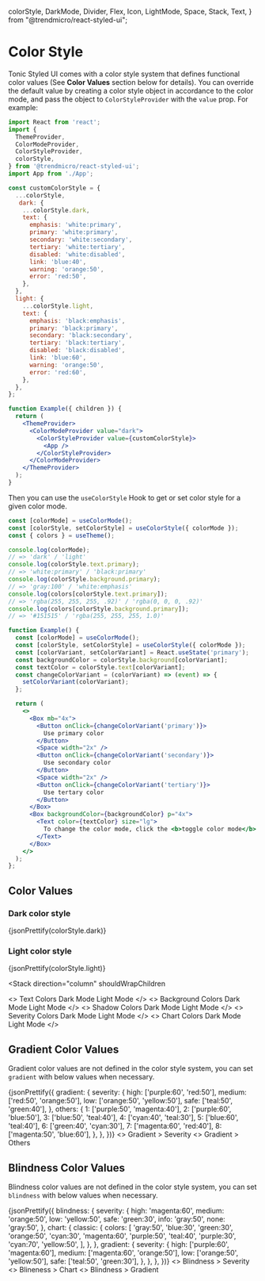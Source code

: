   colorStyle,
  DarkMode,
  Divider,
  Flex,
  Icon,
  LightMode,
  Space,
  Stack,
  Text,
} from "@trendmicro/react-styled-ui";

# Color Style

Tonic Styled UI comes with a color style system that defines functional color values (See **Color Values** section below for details). You can override the default value by creating a color style object in accordance to the color mode, and pass the object to `ColorStyleProvider` with the `value` prop. For example:

```jsx disabled
import React from 'react';
import {
  ThemeProvider,
  ColorModeProvider,
  ColorStyleProvider,
  colorStyle,
} from '@trendmicro/react-styled-ui';
import App from './App';

const customColorStyle = {
  ...colorStyle,
   dark: {
    ...colorStyle.dark,
    text: {
      emphasis: 'white:primary',
      primary: 'white:primary',
      secondary: 'white:secondary',
      tertiary: 'white:tertiary',
      disabled: 'white:disabled',
      link: 'blue:40',
      warning: 'orange:50',
      error: 'red:50',
    },
  },
  light: {
    ...colorStyle.light,
    text: {
      emphasis: 'black:emphasis',
      primary: 'black:primary',
      secondary: 'black:secondary',
      tertiary: 'black:tertiary',
      disabled: 'black:disabled',
      link: 'blue:60',
      warning: 'orange:50',
      error: 'red:60',
    },
  },
};

function Example({ children }) {
  return (
    <ThemeProvider>
      <ColorModeProvider value="dark">
        <ColorStyleProvider value={customColorStyle}>
          <App />
        </ColorStyleProvider>
      </ColorModeProvider>
    </ThemeProvider>
  );
}
```

Then you can use the `useColorStyle` Hook to get or set color style for a given color mode.

```jsx disabled
const [colorMode] = useColorMode();
const [colorStyle, setColorStyle] = useColorStyle({ colorMode });
const { colors } = useTheme();

console.log(colorMode);
// => 'dark' / 'light'
console.log(colorStyle.text.primary);
// => 'white:primary' / 'black:primary'
console.log(colorStyle.background.primary);
// => 'gray:100' / 'white:emphasis'
console.log(colors[colorStyle.text.primary]);
// => 'rgba(255, 255, 255, .92)' / 'rgba(0, 0, 0, .92)'
console.log(colors[colorStyle.background.primary]);
// => '#151515' / 'rgba(255, 255, 255, 1.0)'
```

```jsx
function Example() {
  const [colorMode] = useColorMode();
  const [colorStyle, setColorStyle] = useColorStyle({ colorMode });
  const [colorVariant, setColorVariant] = React.useState('primary');
  const backgroundColor = colorStyle.background[colorVariant];
  const textColor = colorStyle.text[colorVariant];
  const changeColorVariant = (colorVariant) => (event) => {
    setColorVariant(colorVariant);
  };

  return (
    <>
      <Box mb="4x">
        <Button onClick={changeColorVariant('primary')}>
          Use primary color
        </Button>
        <Space width="2x" />
        <Button onClick={changeColorVariant('secondary')}>
          Use secondary color
        </Button>
        <Space width="2x" />
        <Button onClick={changeColorVariant('tertiary')}>
          Use tertary color
        </Button>
      </Box>
      <Box backgroundColor={backgroundColor} p="4x">
        <Text color={textColor} size="lg">
          To change the color mode, click the <b>toggle color mode</b> button at the top right corner.
        </Text>
      </Box>
    </>
  );
};
```

## Color Values

### Dark color style

<Box mb="6x">
  <CodeBlock>
    {jsonPrettify(colorStyle.dark)}
  </CodeBlock>
</Box>

### Light color style

<Box mb="6x">
  <CodeBlock>
    {jsonPrettify(colorStyle.light)}
  </CodeBlock>
</Box>

<Stack
  direction="column"
  shouldWrapChildren
>
  <>
    <Text fontSize="xl" my="6x">
      Text Colors
    </Text>
    <DarkMode>
      <ColorStyleContent>
        <ColorStyleHeader>
          <Flex align="center">
            <Icon icon="moon" size="6x" color="yellow:50" />
            <Space width="2x" />
            <Text fontSize="lg" lineHeight="lg">
              Dark Mode
            </Text>
          </Flex>
          <Divider my="2x" />
        </ColorStyleHeader>
        <ColorStyleBody colorType="text" />
      </ColorStyleContent>
    </DarkMode>
    <LightMode>
      <ColorStyleContent>
        <ColorStyleHeader>
          <Flex align="center">
            <Icon icon="sun" size="6x" color="yellow:50" />
            <Space width="2x" />
            <Text fontSize="lg" lineHeight="lg">
              Light Mode
            </Text>
          </Flex>
          <Divider my="2x" />
        </ColorStyleHeader>
        <ColorStyleBody colorType="text" />
      </ColorStyleContent>
    </LightMode>
  </>
  <>
    <Text fontSize="xl" my="6x">
      Background Colors
    </Text>
    <DarkMode>
      <ColorStyleContent>
        <ColorStyleHeader>
          <Flex align="center">
            <Icon icon="moon" size="6x" color="yellow:50" />
            <Space width="2x" />
            <Text fontSize="lg" lineHeight="lg">
              Dark Mode
            </Text>
          </Flex>
          <Divider my="2x" />
        </ColorStyleHeader>
        <ColorStyleBody colorType="background" />
      </ColorStyleContent>
    </DarkMode>
    <LightMode>
      <ColorStyleContent>
        <ColorStyleHeader>
          <Flex align="center">
            <Icon icon="sun" size="6x" color="yellow:50" />
            <Space width="2x" />
            <Text fontSize="lg" lineHeight="lg">
              Light Mode
            </Text>
          </Flex>
          <Divider my="2x" />
        </ColorStyleHeader>
        <ColorStyleBody colorType="background" />
      </ColorStyleContent>
    </LightMode>
  </>
  <>
    <Text fontSize="xl" my="6x">
      Shadow Colors
    </Text>
    <DarkMode>
      <ColorStyleContent>
        <ColorStyleHeader>
          <Flex align="center">
            <Icon icon="moon" size="6x" color="yellow:50" />
            <Space width="2x" />
            <Text fontSize="lg" lineHeight="lg">
              Dark Mode
            </Text>
          </Flex>
          <Divider my="2x" />
        </ColorStyleHeader>
        <ColorStyleBody
          colorType="shadow"
          gridTemplateColumns="1fr"
        />
      </ColorStyleContent>
    </DarkMode>
    <LightMode>
      <ColorStyleContent>
        <ColorStyleHeader>
          <Flex align="center">
            <Icon icon="sun" size="6x" color="yellow:50" />
            <Space width="2x" />
            <Text fontSize="lg" lineHeight="lg">
              Light Mode
            </Text>
          </Flex>
          <Divider my="2x" />
        </ColorStyleHeader>
        <ColorStyleBody
          colorType="shadow"
          gridTemplateColumns="1fr"
        />
      </ColorStyleContent>
    </LightMode>
  </>
  <>
    <Text fontSize="xl" my="6x">
      Severity Colors
    </Text>
    <DarkMode>
      <ColorStyleContent>
        <ColorStyleHeader>
          <Flex align="center">
            <Icon icon="moon" size="6x" color="yellow:50" />
            <Space width="2x" />
            <Text fontSize="lg" lineHeight="lg">
              Dark Mode
            </Text>
          </Flex>
          <Divider my="2x" />
        </ColorStyleHeader>
        <ColorStyleBody colorType="severity" />
      </ColorStyleContent>
    </DarkMode>
    <LightMode>
      <ColorStyleContent>
        <ColorStyleHeader>
          <Flex align="center">
            <Icon icon="sun" size="6x" color="yellow:50" />
            <Space width="2x" />
            <Text fontSize="lg" lineHeight="lg">
              Light Mode
            </Text>
          </Flex>
          <Divider my="2x" />
        </ColorStyleHeader>
        <ColorStyleBody colorType="severity" />
      </ColorStyleContent>
    </LightMode>
  </>
  <>
    <Text fontSize="xl" my="6x">
      Chart Colors
    </Text>
    <DarkMode>
      <ColorStyleContent>
        <ColorStyleHeader>
          <Flex align="center">
            <Icon icon="moon" size="6x" color="yellow:50" />
            <Space width="2x" />
            <Text fontSize="lg" lineHeight="lg">
              Dark Mode
            </Text>
          </Flex>
          <Divider my="2x" />
        </ColorStyleHeader>
        <ColorStyleBody colorType="chart.classic.colors" />
      </ColorStyleContent>
    </DarkMode>
    <LightMode>
      <ColorStyleContent>
        <ColorStyleHeader>
          <Flex align="center">
            <Icon icon="sun" size="6x" color="yellow:50" />
            <Space width="2x" />
            <Text fontSize="lg" lineHeight="lg">
              Light Mode
            </Text>
          </Flex>
          <Divider my="2x" />
        </ColorStyleHeader>
        <ColorStyleBody colorType="chart.classic.colors" />
      </ColorStyleContent>
    </LightMode>
  </>
</Stack>

## Gradient Color Values

Gradient color values are not defined in the color style system, you can set `gradient` with below values when necessary.

<CodeBlock>
  {jsonPrettify({
    gradient: {
      severity: {
        high: ['purple:60', 'red:50'],
        medium: ['red:50', 'orange:50'],
        low: ['orange:50', 'yellow:50'],
        safe: ['teal:50', 'green:40'],
      },
      others: {
        1: ['purple:50', 'magenta:40'],
        2: ['purple:60', 'blue:50'],
        3: ['blue:50', 'teal:40'],
        4: ['cyan:40', 'teal:30'],
        5: ['blue:60', 'teal:40'],
        6: ['green:40', 'cyan:30'],
        7: ['magenta:60', 'red:40'],
        8: ['magenta:50', 'blue:60'],
      },
    },
  })}
</CodeBlock>

<ColorStyleContent>
  <Stack direction="column" spacing="8x" shouldWrapChildren>
    <>
      <ColorStyleHeader>
        <Text fontSize="lg" lineHeight="lg">
          Gradient > Severity
        </Text>
        <Divider my="2x" />
      </ColorStyleHeader>
      <ColorStyleBody
        colorStyle={{
          gradient: {
            high: ['purple:60', 'red:50'],
            medium: ['red:50', 'orange:50'],
            low: ['orange:50', 'yellow:50'],
            safe: ['teal:50', 'green:40'],
          },
        }}
        colorType="gradient"
      />
    </>
    <>
      <ColorStyleHeader>
        <Text fontSize="lg" lineHeight="lg">
          Gradient > Others
        </Text>
        <Divider my="2x" />
      </ColorStyleHeader>
      <ColorStyleBody
        colorStyle={{
          gradient: {
            1: ['purple:50', 'magenta:40'],
            2: ['purple:60', 'blue:50'],
            3: ['blue:50', 'teal:40'],
            4: ['cyan:40', 'teal:30'],
            5: ['blue:60', 'teal:40'],
            6: ['green:40', 'cyan:30'],
            7: ['magenta:60', 'red:40'],
            8: ['magenta:50', 'blue:60'],
          },
        }}
        colorType="gradient"
      />
    </>
  </Stack>
</ColorStyleContent>

## Blindness Color Values

Blindness color values are not defined in the color style system, you can set `blindness` with below values when necessary.

<CodeBlock>
  {jsonPrettify({
    blindness: {
      severity: {
        high: 'magenta:60',
        medium: 'orange:50',
        low: 'yellow:50',
        safe: 'green:30',
        info: 'gray:50',
        none: 'gray:50',
      },
      chart: {
        classic: {
          colors: [
            'gray:50',
            'blue:30',
            'green:30',
            'orange:50',
            'cyan:30',
            'magenta:60',
            'purple:50',
            'teal:40',
            'purple:30',
            'cyan:70',
            'yellow:50',
          ],
        },
      },
      gradient: {
        severity: {
          high: ['purple:60', 'magenta:60'],
          medium: ['magenta:60', 'orange:50'],
          low: ['orange:50', 'yellow:50'],
          safe: ['teal:50', 'green:30'],
        },
      },
    },
  })}
</CodeBlock>

<ColorStyleContent>
  <Stack direction="column" spacing="8x" shouldWrapChildren>
    <>
      <ColorStyleHeader>
        <Text fontSize="lg" lineHeight="lg">
          Blindness > Severity
        </Text>
        <Divider my="2x" />
      </ColorStyleHeader>
      <ColorStyleBody
        colorStyle={{
          severity: {
            high: 'magenta:60',
            medium: 'orange:50',
            low: 'yellow:50',
            safe: 'green:30',
            info: 'gray:50',
            none: 'gray:50',
          },
        }}
        colorType="severity"
      />
    </>
    <>
      <ColorStyleHeader>
        <Text fontSize="lg" lineHeight="lg">
          Blineness > Chart
        </Text>
        <Divider my="2x" />
      </ColorStyleHeader>
      <ColorStyleBody
        colorStyle={{
          chart: {
            classic: {
              colors: [
                'gray:50',
                'blue:30',
                'green:30',
                'orange:50',
                'cyan:30',
                'magenta:60',
                'purple:50',
                'teal:40',
                'purple:30',
                'cyan:70',
                'yellow:50',
              ],
            },
          },
        }}
        colorType="chart.classic.colors"
      />
    </>
    <>
      <ColorStyleHeader>
        <Text fontSize="lg" lineHeight="lg">
          Blindness > Gradient
        </Text>
        <Divider my="2x" />
      </ColorStyleHeader>
      <ColorStyleBody
        colorStyle={{
          gradient: {
            high: ['purple:60', 'magenta:60'],
            medium: ['magenta:60', 'orange:50'],
            low: ['orange:50', 'yellow:50'],
            safe: ['teal:50', 'green:30'],
          },
        }}
        colorType="gradient"
      />
    </>
  </Stack>
</ColorStyleContent>
